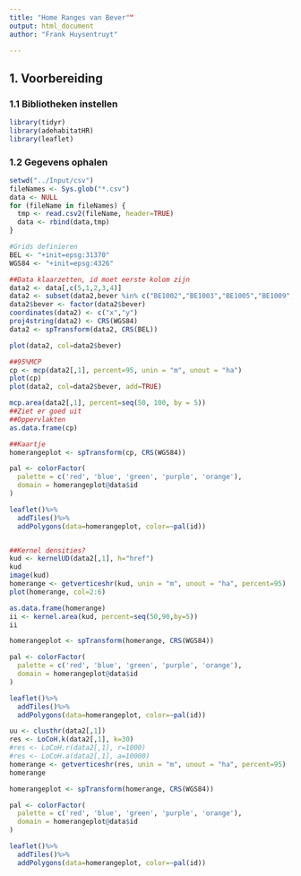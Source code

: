 ```yaml
---
title: "Home Ranges van Bever""
output: html_document
author: "Frank Huysentruyt"

---
```


## **1. Voorbereiding**

### 1.1 Bibliotheken instellen

```r
library(tidyr)
library(adehabitatHR)
library(leaflet)
```

### 1.2 Gegevens ophalen

```r
setwd("../Input/csv")
fileNames <- Sys.glob("*.csv")
data <- NULL
for (fileName in fileNames) {
  tmp <- read.csv2(fileName, header=TRUE)
  data <- rbind(data,tmp)
}
```

```r

#Grids definieren
BEL <- "+init=epsg:31370"
WGS84 <- "+init=epsg:4326"

##Data klaarzetten, id moet eerste kolom zijn
data2 <- data[,c(5,1,2,3,4)]
data2 <- subset(data2,bever %in% c("BE1002","BE1003","BE1005","BE1009","BE1013"))
data2$bever <- factor(data2$bever)
coordinates(data2) <- c("x","y")
proj4string(data2) <- CRS(WGS84)
data2 <- spTransform(data2, CRS(BEL))

plot(data2, col=data2$bever)

##95%MCP
cp <- mcp(data2[,1], percent=95, unin = "m", unout = "ha")
plot(cp)
plot(data2, col=data2$bever, add=TRUE)

mcp.area(data2[,1], percent=seq(50, 100, by = 5))
##Ziet er goed uit
##Oppervlakten
as.data.frame(cp)

##Kaartje
homerangeplot <- spTransform(cp, CRS(WGS84))

pal <- colorFactor(
  palette = c('red', 'blue', 'green', 'purple', 'orange'),
  domain = homerangeplot@data$id
)

leaflet()%>%
  addTiles()%>%
  addPolygons(data=homerangeplot, color=~pal(id))


##Kernel densities?
kud <- kernelUD(data2[,1], h="href")
kud
image(kud)
homerange <- getverticeshr(kud, unin = "m", unout = "ha", percent=95)
plot(homerange, col=2:6)

as.data.frame(homerange)
ii <- kernel.area(kud, percent=seq(50,90,by=5))
ii

homerangeplot <- spTransform(homerange, CRS(WGS84))

pal <- colorFactor(
  palette = c('red', 'blue', 'green', 'purple', 'orange'),
  domain = homerangeplot@data$id
)

leaflet()%>%
  addTiles()%>%
  addPolygons(data=homerangeplot, color=~pal(id))

```
```r
uu <- clusthr(data2[,1])
res <- LoCoH.k(data2[,1], k=30)
#res <- LoCoH.r(data2[,1], r=1000)
#res <- LoCoH.a(data2[,1], a=10000)
homerange <- getverticeshr(res, unin = "m", unout = "ha", percent=95)
homerange

homerangeplot <- spTransform(homerange, CRS(WGS84))

pal <- colorFactor(
  palette = c('red', 'blue', 'green', 'purple', 'orange'),
  domain = homerangeplot@data$id
)

leaflet()%>%
  addTiles()%>%
  addPolygons(data=homerangeplot, color=~pal(id))
```

